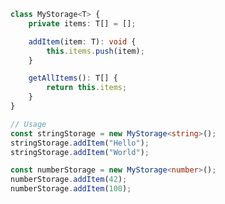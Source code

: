 ```ts
class MyStorage<T> {
    private items: T[] = [];

    addItem(item: T): void {
        this.items.push(item);
    }

    getAllItems(): T[] {
        return this.items;
    }
}

// Usage
const stringStorage = new MyStorage<string>();
stringStorage.addItem("Hello");
stringStorage.addItem("World");

const numberStorage = new MyStorage<number>();
numberStorage.addItem(42);
numberStorage.addItem(100);
```
